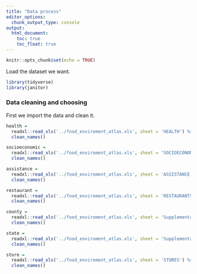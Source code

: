 ```yaml
---
title: "Data process"
editor_options: 
  chunk_output_type: console
output:
  html_document: 
    toc: true
    toc_float: true
---
```


```r
knitr::opts_chunk$set(echo = TRUE)

```

Load the dataset we want.
```r
library(tidyverse)
library(janitor)
````

### Data cleaning and choosing
First we import the data and clean it.
```r
health = 
  readxl::read_xls('../food_enviroment_atlas.xls', sheet = 'HEALTH') %>%
  clean_names()

socioeconomic = 
  readxl::read_xls('../food_enviroment_atlas.xls', sheet = 'SOCIOECONOMIC') %>%
  clean_names()

assistance = 
  readxl::read_xls('../food_enviroment_atlas.xls', sheet = 'ASSISTANCE') %>%
  clean_names()

restaurant = 
  readxl::read_xls('../food_enviroment_atlas.xls', sheet = 'RESTAURANTS') %>%
  clean_names()

county =
  readxl::read_xls('../food_enviroment_atlas.xls', sheet = 'Supplemental Data - County') %>%
  clean_names()

state =
  readxl::read_xls('../food_enviroment_atlas.xls', sheet = 'Supplemental Data - State') %>%
  clean_names()

store = 
  readxl::read_xls('../food_enviroment_atlas.xls', sheet = 'STORES') %>%
  clean_names()
```
